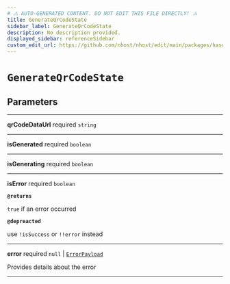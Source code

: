 ```yaml
---
# ⚠️ AUTO-GENERATED CONTENT. DO NOT EDIT THIS FILE DIRECTLY! ⚠️
title: GenerateQrCodeState
sidebar_label: GenerateQrCodeState
description: No description provided.
displayed_sidebar: referenceSidebar
custom_edit_url: https://github.com/nhost/nhost/edit/main/packages/hasura-auth-js/src/core/promises/mfa.ts#L12
---
```


# `GenerateQrCodeState`

## Parameters

---

**<span className="parameter-name">qrCodeDataUrl</span>** <span className="optional-status">required</span> `string`

---

**<span className="parameter-name">isGenerated</span>** <span className="optional-status">required</span> `boolean`

---

**<span className="parameter-name">isGenerating</span>** <span className="optional-status">required</span> `boolean`

---

**<span className="parameter-name">isError</span>** <span className="optional-status">required</span> `boolean`

**`@returns`**

`true` if an error occurred

**`@depreacted`**

use `!isSuccess` or `!!error` instead

---

**<span className="parameter-name">error</span>** <span className="optional-status">required</span> `null` | [`ErrorPayload`](/reference/docgen/javascript/auth/types/error-payload)

Provides details about the error

---

